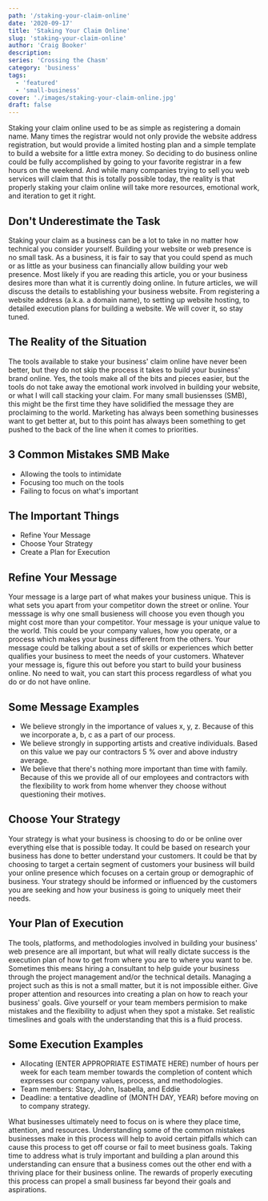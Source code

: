 ```yaml
---
path: '/staking-your-claim-online'
date: '2020-09-17'
title: 'Staking Your Claim Online'
slug: 'staking-your-claim-online'
author: 'Craig Booker'
description:
series: 'Crossing the Chasm'
category: 'business'
tags:
  - 'featured'
  - 'small-business'
cover: './images/staking-your-claim-online.jpg'
draft: false
---
```


Staking your claim online used to be as simple as registering a domain name. Many times the registrar would not only provide the website address registration, but would provide a limited hosting plan and a simple template to build a website for a little extra money. So deciding to do business online could be fully accomplished by going to your favorite registrar in a few hours on the weekend. And while many companies trying to sell you web services will claim that this is totally possible today, the reality is that properly staking your claim online will take more resources, emotional work, and iteration to get it right.

## Don't Underestimate the Task

Staking your claim as a business can be a lot to take in no matter how technical you consider yourself. Building your website or web presence is no small task. As a business, it is fair to say that you could spend as much or as little as your business can financially allow building your web presence. Most likely if you are reading this article, you or your business desires more than what it is currently doing online. In future articles, we will discuss the details to establishing your business website. From registering a website address (a.k.a. a domain name), to setting up website hosting, to detailed execution plans for building a website. We will cover it, so stay tuned.

## The Reality of the Situation

The tools available to stake your business' claim online have never been better, but they do not skip the process it takes to build your business' brand online. Yes, the tools make all of the bits and pieces easier, but the tools do not take away the emotional work involved in building your website, or what I will call stacking your claim. For many small busiensses (SMB), this might be the first time they have solidified the message they are proclaiming to the world. Marketing has always been something businesses want to get better at, but to this point has always been something to get pushed to the back of the line when it comes to priorities.

## 3 Common Mistakes SMB Make

- Allowing the tools to intimidate
- Focusing too much on the tools
- Failing to focus on what's important

## The Important Things

- Refine Your Message
- Choose Your Strategy
- Create a Plan for Execution

## Refine Your Message

Your message is a large part of what makes your business unique. This is what sets you apart from your competitor down the street or online. Your messsage is why one small busieness will choose you even though you might cost more than your competitor. Your message is your unique value to the world. This could be your company values, how you operate, or a process which makes your business different from the others. Your message could be talking about a set of skills or experiences which better qualifies your business to meet the needs of your customers. Whatever your message is, figure this out before you start to build your business online. No need to wait, you can start this process regardless of what you do or do not have online.

## Some Message Examples

- We believe strongly in the importance of values x, y, z. Because of this we incorporate a, b, c as a part of our process.
- We believe strongly in supporting artists and creative individuals. Based on this value we pay our contractors 5 % over and above industry average.
- We believe that there's nothing more important than time with family. Because of this we provide all of our employees and contractors with the flexibility to work from home whenver they choose without questioning their motives.

## Choose Your Strategy

Your strategy is what your business is choosing to do or be online over everything else that is possible today. It could be based on research your business has done to better understand your customers. It could be that by choosing to target a certain segment of customers your business will build your online presence which focuses on a certain group or demographic of business. Your strategy should be informed or influenced by the customers you are seeking and how your business is going to uniquely meet their needs.

## Your Plan of Execution

The tools, platforms, and methodologies involved in building your business' web presence are all important, but what will really dictate success is the execution plan of how to get from where you are to where you want to be. Sometimes this means hiring a consultant to help guide your business through the project management and/or the technical details. Managing a project such as this is not a small matter, but it is not impossible either. Give proper attention and resources into creating a plan on how to reach your business' goals. Give yourself or your team members permision to make mistakes and the flexibility to adjust when they spot a mistake. Set realistic timeslines and goals with the understanding that this is a fluid process.

## Some Execution Examples

- Allocating (ENTER APPROPRIATE ESTIMATE HERE) number of hours per week for each team member towards the completion of content which expresses our company values, process, and methodologies.
- Team members: Stacy, John, Isabella, and Eddie
- Deadline: a tentative deadline of (MONTH DAY, YEAR) before moving on to company strategy.

What businesses ultimately need to focus on is where they place time, attention, and resources. Understanding some of the common mistakes businesses make in this process will help to avoid certain pitfalls which can cause this process to get off course or fail to meet business goals. Taking time to address what is truly important and building a plan around this understanding can ensure that a business comes out the other end with a thriving place for their business online. The rewards of properly executing this process can propel a small business far beyond their goals and aspirations.
